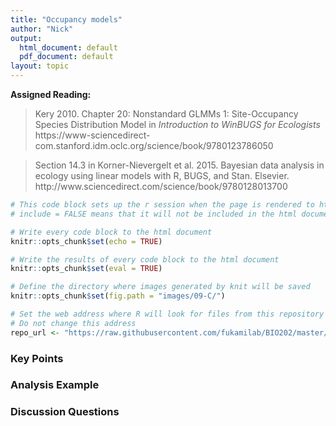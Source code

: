 ```yaml
---
title: "Occupancy models"
author: "Nick"
output:
  html_document: default
  pdf_document: default
layout: topic
---
```


**Assigned Reading:**

> Kery 2010. Chapter 20: Nonstandard GLMMs 1: Site-Occupancy Species Distribution Model in *Introduction to WinBUGS for Ecologists* 
https://www-sciencedirect-com.stanford.idm.oclc.org/science/book/9780123786050

> Section 14.3 in Korner-Nievergelt et al. 2015. Bayesian data analysis in ecology using linear models with R, BUGS, and Stan. Elsevier. http://www.sciencedirect.com/science/book/9780128013700



```r
# This code block sets up the r session when the page is rendered to html
# include = FALSE means that it will not be included in the html document

# Write every code block to the html document 
knitr::opts_chunk$set(echo = TRUE)

# Write the results of every code block to the html document 
knitr::opts_chunk$set(eval = TRUE)

# Define the directory where images generated by knit will be saved
knitr::opts_chunk$set(fig.path = "images/09-C/")

# Set the web address where R will look for files from this repository
# Do not change this address
repo_url <- "https://raw.githubusercontent.com/fukamilab/BIO202/master/"
```

### Key Points




### Analysis Example



### Discussion Questions




